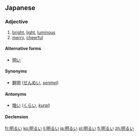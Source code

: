 ==Japanese==
{{ja-kanjitab|明}}
===Adjective===
{{ja-adj|kk|decl=i|hira=あかるい|rom=akarui}}
# [[bright]], [[light]], [[luminous]]
# [[merry]], [[cheerful]]

====Alternative forms====
* [[明い]]

====Synonyms====
*[[鮮明]] ([[せんめい]], ''[[senmei]]'')

====Antonyms====
*[[暗い]] ([[くらい]], ''[[kurai]]'')

====Declension====
{{ja-i|明る|あかる|akaru}}

[[fr:明るい]]
[[ko:明るい]]
[[li:明るい]]
[[ja:明るい]]
[[pl:明るい]]
[[fi:明るい]]
[[zh:明るい]]